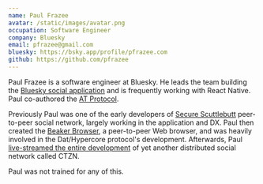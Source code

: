 ```yaml
---
name: Paul Frazee
avatar: /static/images/avatar.png
occupation: Software Engineer
company: Bluesky
email: pfrazee@gmail.com
bluesky: https://bsky.app/profile/pfrazee.com
github: https://github.com/pfrazee
---
```


Paul Frazee is a software engineer at Bluesky. He leads the team building the [Bluesky social application](https://github.com/bluesky-social/social-app) and is frequently working with React Native. Paul co-authored the [AT Protocol](https://atproto.com).

Previously Paul was one of the early developers of [Secure Scuttlebutt](https://en.wikipedia.org/wiki/Secure_Scuttlebutt) peer-to-peer social network, largely working in the application and DX. Paul then created the [Beaker Browser](https://en.wikipedia.org/wiki/Beaker_(web_browser)), a peer-to-peer Web browser, and was heavily involved in the Dat/Hypercore protocol's development. Afterwards, Paul [live-streamed the entire development](https://www.youtube.com/@paul_frazee/videos?view=2&sort=dd&live_view=503&shelf_id=0) of yet another distributed social network called CTZN.

Paul was not trained for any of this.